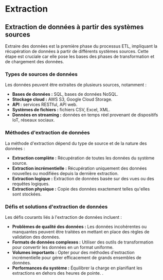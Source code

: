# Extraction

## Extraction de données à partir des systèmes sources

Extraire des données est la première phase du processus ETL, impliquant la récupération de données à partir de différents systèmes sources. Cette étape est cruciale car elle pose les bases des phases de transformation et de chargement des données.

### Types de sources de données

Les données peuvent être extraites de plusieurs sources, notamment :

- **Bases de données :** SQL, bases de données NoSQL.
- **Stockage cloud :** AWS S3, Google Cloud Storage.
- **API :** services RESTful, API web.
- **Systèmes de fichiers :** fichiers CSV, Excel, XML.
- **Données en streaming :** données en temps réel provenant de dispositifs IoT, réseaux sociaux.

### Méthodes d'extraction de données

La méthode d'extraction dépend du type de source et de la nature des données :

- **Extraction complète :** Récupération de toutes les données du système source.
- **Extraction incrémentielle :** Récupération uniquement des données nouvelles ou modifiées depuis la dernière extraction.
- **Extraction logique :** Extraction de données basée sur des vues ou des requêtes logiques.
- **Extraction physique :** Copie des données exactement telles qu'elles sont stockées.

### Défis et solutions d'extraction de données

Les défis courants liés à l'extraction de données incluent :

- **Problèmes de qualité des données :** Les données incohérentes ou manquantes peuvent être traitées en mettant en place des règles de validation des données.
- **Formats de données complexes :** Utiliser des outils de transformation pour convertir les données en un format uniforme.
- **Volumes importants :** Opter pour des méthodes d'extraction incrémentielle pour gérer efficacement de grands ensembles de données.
- **Performances du système :** Équilibrer la charge en planifiant les extractions en dehors des heures de pointe.
.